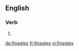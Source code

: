 ==English==

===Verb===
{{head|en|verb form}}

# {{en-third-person singular of|finagle}}

[[de:finagles]]
[[fr:finagles]]
[[vi:finagles]]